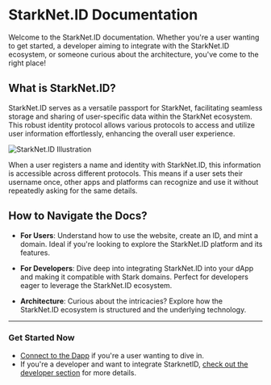 # StarkNet.ID Documentation

Welcome to the StarkNet.ID documentation. Whether you're a user wanting to get started, a developer aiming to integrate with the StarkNet.ID ecosystem, or someone curious about the architecture, you've come to the right place!

## What is StarkNet.ID?

StarkNet.ID serves as a versatile passport for StarkNet, facilitating seamless storage and sharing of user-specific data within the StarkNet ecosystem. This robust identity protocol allows various protocols to access and utilize user information effortlessly, enhancing the overall user experience.

![StarkNet.ID Illustration](/illustrations/passport.webp)

When a user registers a name and identity with StarkNet.ID, this information is accessible across different protocols. This means if a user sets their username once, other apps and platforms can recognize and use it without repeatedly asking for the same details.

## How to Navigate the Docs?

- **For Users**: Understand how to use the website, create an ID, and mint a domain. Ideal if you're looking to explore the StarkNet.ID platform and its features.

- **For Developers**: Dive deep into integrating StarkNet.ID into your dApp and making it compatible with Stark domains. Perfect for developers eager to leverage the StarkNet.ID ecosystem.

- **Architecture**: Curious about the intricacies? Explore how the StarkNet.ID ecosystem is structured and the underlying technology.

---

### Get Started Now

- [Connect to the Dapp](https://app.starknet.id/) if you're a user wanting to dive in.
- If you're a developer and want to integrate StarknetID, [check out the developer section](./developers-integration.md) for more details.
